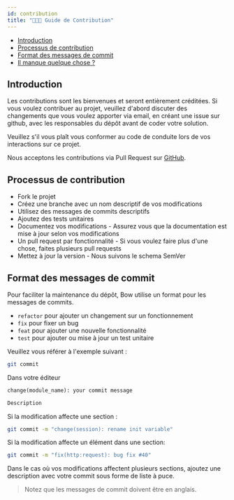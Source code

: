 ```yaml
---
id: contribution
title: "👩🏽‍🍳 Guide de Contribution"
---
```



- [Introduction](#introduction)
- [Processus de contribution](#processus-de-contribution)
- [Format des messages de commit](#format-des-messages-de-commit)
- [Il manque quelque chose ?](#il-manque-quelque-chose-)

## Introduction

Les contributions sont les bienvenues et seront entièrement créditées. Si vous voulez contribuer au projet, veuillez d'abord discuter
des changements que vous voulez apporter via email, en créant une issue sur github, avec les responsables du dépôt avant
de coder votre solution.

Veuillez s'il vous plaît vous conformer au code de conduite lors de vos interactions sur ce projet.

Nous acceptons les contributions via Pull Request sur [GitHub](https://github.com).

## Processus de contribution

- Fork le projet
- Créez une branche avec un nom descriptif de vos modifications
- Utilisez des messages de commits descriptifs
- Ajoutez des tests unitaires
- Documentez vos modifications - Assurez vous que la documentation est mise à jour selon vos modifications
- Un pull request par fonctionnalité - Si vous voulez faire plus d'une chose, faites plusieurs pull requests
- Mettez à jour la version - Nous suivons le schema SemVer

## Format des messages de commit

Pour faciliter la maintenance du dépôt, Bow utilise un format pour les messages de commits.

- `refactor` pour ajouter un changement sur un fonctionnement
- `fix` pour fixer un bug
- `feat` pour ajouter une nouvelle fonctionnalité
- `test` pour ajouter ou mise à jour un test unitaire

Veuillez vous référer à l'exemple suivant :

```sh
git commit
```

Dans votre éditeur

```txt
change(module_name): your commit message

Description
```

Si la modification affecte une section :

```bash
git commit -m "change(session): rename init variable"
```

Si la modification affecte un élément dans une section:

```bash
git commit -m "fix(http:request): bug fix #40"
```

Dans le cas où vos modifications affectent plusieurs sections, ajoutez une description avec votre commit sous forme de liste à puce.

> Notez que les messages de commit doivent être en anglais.

<SuggestionFeature />
